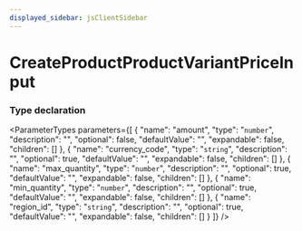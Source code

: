 ```yaml
---
displayed_sidebar: jsClientSidebar
---
```



# CreateProductProductVariantPriceInput

### Type declaration

<ParameterTypes parameters={[
  {
    "name": "amount",
    "type": "`number`",
    "description": "",
    "optional": false,
    "defaultValue": "",
    "expandable": false,
    "children": []
  },
  {
    "name": "currency_code",
    "type": "`string`",
    "description": "",
    "optional": true,
    "defaultValue": "",
    "expandable": false,
    "children": []
  },
  {
    "name": "max_quantity",
    "type": "`number`",
    "description": "",
    "optional": true,
    "defaultValue": "",
    "expandable": false,
    "children": []
  },
  {
    "name": "min_quantity",
    "type": "`number`",
    "description": "",
    "optional": true,
    "defaultValue": "",
    "expandable": false,
    "children": []
  },
  {
    "name": "region_id",
    "type": "`string`",
    "description": "",
    "optional": true,
    "defaultValue": "",
    "expandable": false,
    "children": []
  }
]} />
